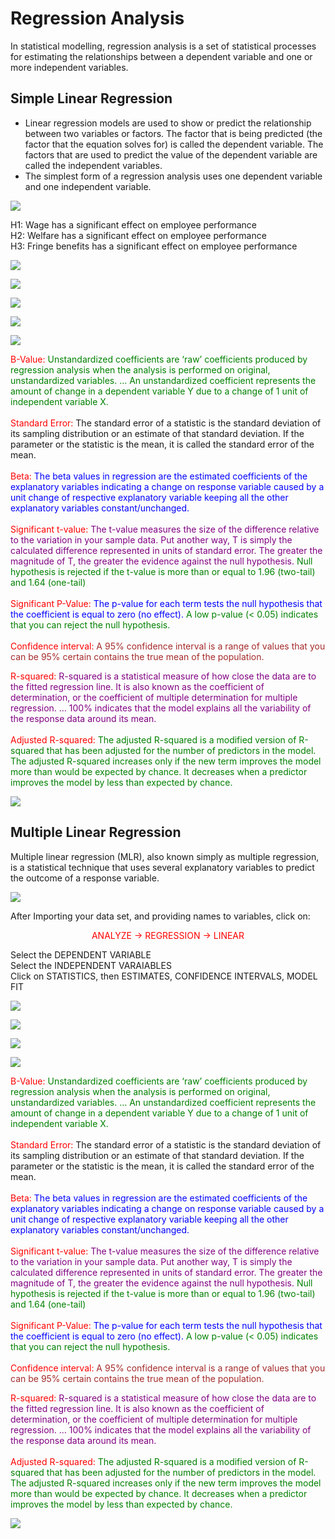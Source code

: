 # Regression Analysis

In statistical modelling, regression analysis is a set of statistical processes for estimating the relationships between a dependent variable and one or more independent variables.\

## Simple Linear Regression

- Linear regression models are used to show or predict the relationship between two variables or factors. The factor that is being predicted (the factor that the equation solves for) is called the dependent variable. The factors that are used to predict the value of the dependent variable are called the independent variables.\
- The simplest form of a regression analysis uses one dependent variable and one independent variable.\

![](images/slides/img_Page_137.png)

::: {.callout-note title="Hypothesis"}
H1: Wage has a significant effect on employee performance\
H2: Welfare has a significant effect on employee performance\
H3: Fringe benefits has a significant effect on employee performance\
:::

![](images/slides/img_Page_139.png)

![](images/slides/img_Page_140.png)

![](images/slides/img_Page_141.png)

![](images/slides/img_Page_142.png)

![](images/slides/img_Page_143.png)

::: {.callout-note title="Results Interpretation"}
[B-Value:]{style="color:red;"} [Unstandardized coefficients are 'raw' coefficients produced by regression analysis when the analysis is performed on original, unstandardized variables. ... An unstandardized coefficient represents the amount of change in a dependent variable Y due to a change of 1 unit of independent variable X.]{style="color:green;"}\
\
[Standard Error:]{style="color:red;"} The standard error of a statistic is the standard deviation of its sampling distribution or an estimate of that standard deviation. If the parameter or the statistic is the mean, it is called the standard error of the mean.\
\
[Beta:]{style="color:red;"} [The beta values in regression are the estimated coefficients of the explanatory variables indicating a change on response variable caused by a unit change of respective explanatory variable keeping all the other explanatory variables constant/unchanged.]{style="color:blue;"}\
\
[Significant t-value:]{style="color:red;"} [The t-value measures the size of the difference relative to the variation in your sample data. Put another way, T is simply the calculated difference represented in units of standard error. The greater the magnitude of T, the greater the evidence against the null hypothesis.]{style="color:purple;"} [Null hypothesis is rejected if the t-value is more than or equal to 1.96 (two-tail) and 1.64 (one-tail)]{style="color:green;"}\
\
[Significant P-Value:]{style="color:red;"} [The p-value for each term tests the null hypothesis that the coefficient is equal to zero (no effect).]{style="color:blue;"} [A low p-value (< 0.05) indicates that you can reject the null hypothesis.]{style="color:green;"}\
\
[Confidence interval:]{style="color:red;"} [A 95% confidence interval is a range of values that you can be 95% certain contains the true mean of the population.]{style="color:brown;"}\
:::



::: {.callout-note title="R-Squired & Adjusted R-Squired"}
[R-squared:]{style="color:red;"} [R-squared is a statistical measure of how close the data are to the fitted regression line. It is also known as the coefficient of determination, or the coefficient of multiple determination for multiple regression. ... 100% indicates that the model explains all the variability of the response data around its mean.]{style="color:purple;"}\
\
[Adjusted R-squared:]{style="color:red;"} [The adjusted R-squared is a modified version of R-squared that has been adjusted for the number of predictors in the model. The adjusted R-squared increases only if the new term improves the model more than would be expected by chance. It decreases when a predictor improves the model by less than expected by chance.]{style="color:green;"}
:::

![](images/slides/img_Page_147.png)

## Multiple Linear Regression

Multiple linear regression (MLR), also known simply as multiple regression, is a statistical
technique that uses several explanatory variables to predict the outcome of a response variable.\

![](images/slides/img_Page_149.png)

After Importing your data set, and providing names to variables, click on:\

::: {style="text-align: center;"}
[ANALYZE → REGRESSION → LINEAR]{style="color:red;"}
:::

Select the DEPENDENT VARIABLE\
Select the INDEPENDENT VARAIABLES\
Click on STATISTICS, then ESTIMATES, CONFIDENCE INTERVALS, MODEL FIT\

![](images/slides/img_Page_151.png)

![](images/slides/img_Page_152.png)

![](images/slides/img_Page_153.png)

![](images/slides/img_Page_154.png)

::: {.callout-note title="Results Interpretation"}
[B-Value:]{style="color:red;"} [Unstandardized coefficients are 'raw' coefficients produced by regression analysis when the analysis is performed on original, unstandardized variables. ... An unstandardized coefficient represents the amount of change in a dependent variable Y due to a change of 1 unit of independent variable X.]{style="color:green;"}\
\
[Standard Error:]{style="color:red;"} The standard error of a statistic is the standard deviation of its sampling distribution or an estimate of that standard deviation. If the parameter or the statistic is the mean, it is called the standard error of the mean.\
\
[Beta:]{style="color:red;"} [The beta values in regression are the estimated coefficients of the explanatory variables indicating a change on response variable caused by a unit change of respective explanatory variable keeping all the other explanatory variables constant/unchanged.]{style="color:blue;"}\
\
[Significant t-value:]{style="color:red;"} [The t-value measures the size of the difference relative to the variation in your sample data. Put another way, T is simply the calculated difference represented in units of standard error. The greater the magnitude of T, the greater the evidence against the null hypothesis.]{style="color:purple;"} [Null hypothesis is rejected if the t-value is more than or equal to 1.96 (two-tail) and 1.64 (one-tail)]{style="color:green;"}\
\
[Significant P-Value:]{style="color:red;"} [The p-value for each term tests the null hypothesis that the coefficient is equal to zero (no effect).]{style="color:blue;"} [A low p-value (< 0.05) indicates that you can reject the null hypothesis.]{style="color:green;"}\
\
[Confidence interval:]{style="color:red;"} [A 95% confidence interval is a range of values that you can be 95% certain contains the true mean of the population.]{style="color:brown;"}\
:::



::: {.callout-note title="R-Squired & Adjusted R-Squired"}
[R-squared:]{style="color:red;"} [R-squared is a statistical measure of how close the data are to the fitted regression line. It is also known as the coefficient of determination, or the coefficient of multiple determination for multiple regression. ... 100% indicates that the model explains all the variability of the response data around its mean.]{style="color:purple;"}\
\
[Adjusted R-squared:]{style="color:red;"} [The adjusted R-squared is a modified version of R-squared that has been adjusted for the number of predictors in the model. The adjusted R-squared increases only if the new term improves the model more than would be expected by chance. It decreases when a predictor improves the model by less than expected by chance.]{style="color:green;"}
:::

![](images/slides/img_Page_147.png)

